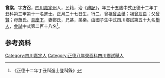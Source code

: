 {{明清人物信息框
| 姓名 = 曾棠
| 原名 =
| 圖片名稱= 
| 圖片大小 =
| 圖片說明 = 
| 最高職務 =
| 國家 = 大明 
| 爵位 =
| 籍貫 = [[四川|四川]][[嘉定州_(明朝)|嘉定州]]
| 族裔 = 
| 旗籍 = 
| 字號 = 
| 諡號 =
| 出生日期 = 正月二十七日
| 出生地點 =
| 逝世日期 = 卒年不詳 
| 逝世地點 =
| 墓葬 =
| 配偶 = 鄭氏
| 親屬 = 曾祖[[曾孟舉|曾孟舉]]，祖[[曾友良|曾友良]]，父[[曾賢|曾賢]]，母蕭氏
| 出身 =
* 正德十二年丁丑科同進士出身
| 經歷 =
| 著作 =  
}}
'''曾棠'''{{BD|1483年||？年||}}，字'''方召'''，[[四川|四川]][[嘉定州_(明朝)|嘉定州]]人，民籍，治《[[禮記|禮記]]》，年三十五歲中式正德十二年丁丑科第三甲第十一名進士。正月二十七日生，行二，曾祖[[曾孟舉|曾孟舉]]；祖[[曾友良|曾友良]]；父[[曾賢|曾賢]]；母蕭氏。[[具慶下|具慶下]]，妻鄭氏，兄棊，弟樂。由國子生中式四川鄉試第五十九名[[舉人|舉人]]，[[會試|會試]]中式第二百十八名<ref>《正德十二年丁丑科進士登科錄》</ref>。

== 参考资料 ==
{{reflist}}

{{正德十二年丁丑科殿试金榜}}

{{Authority control}}

{{DEFAULTSORT:}}
[[Category:四川嘉定人|Category:四川嘉定人]]
[[Category:正德八年癸酉科四川鄉試舉人|Category:正德八年癸酉科四川鄉試舉人]]


{{明朝人物小作品}}